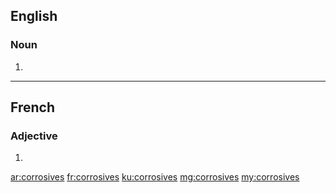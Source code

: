 ==English==

===Noun===
{{head|en|plural}}

# {{plural of|corrosive|lang=en}}

----

==French==

===Adjective===
{{fr-adj-form}} {{g|f-p}}

# {{feminine plural of|corrosif|lang=fr}}

[[ar:corrosives]]
[[fr:corrosives]]
[[ku:corrosives]]
[[mg:corrosives]]
[[my:corrosives]]